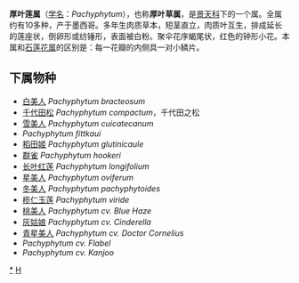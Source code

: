 {{Automatic Taxobox
| taxon = Pachyphytum
| authority =  Link, Klotzsch & Otto
| image = (MHNT) Pachyphytum oviferum - Habitus.jpg
| image_caption = Pachyphytum oviferum
}}

'''厚叶莲属'''（[[学名|学名]]：''Pachyphytum''），也称'''厚叶草属'''，是[[景天科|景天科]]下的一个属。全属约有10多种，产于墨西哥。多年生肉质草本，短茎直立，肉质叶互生，排成延长的莲座状，倒卵形或纺锤形，表面被白粉。聚伞花序蝎尾状，红色的钟形小花。本属和[[石莲花属|石莲花属]]的区别是：每一花瓣的内侧具一对小鳞片。

==下属物种==
* [[白美人|白美人]] ''Pachyphytum bracteosum''
* [[千代田松|千代田松]] ''Pachyphytum compactum''，千代田之松
* [[雪美人|雪美人]] ''Pachyphytum cuicatecanum''
* ''Pachyphytum fittkaui''
* [[稻田姬|稻田姬]] ''Pachyphytum glutinicaule''
* [[群雀|群雀]] ''Pachyphytum hookeri''
* [[长叶红莲|长叶红莲]] ''Pachyphytum longifolium''
* [[星美人|星美人]] ''Pachyphytum oviferum''
* [[冬美人|冬美人]] ''Pachyphytum pachyphytoides''
* [[榄仁玉莲|榄仁玉莲]] ''Pachyphytum viride''
* [[桃美人|桃美人]] ''Pachyphytum cv. Blue Haze''
* [[灰姑娘|灰姑娘]] ''Pachyphytum cv. Cinderella''
* [[青星美人|青星美人]] ''Pachyphytum cv. Doctor Cornelius''
* ''Pachyphytum cv. Flabel''
* ''Pachyphytum cv. Kanjoo''


{{taxonbar}}
[[Category:_厚叶草属|*]]
[[Category:_景天科|H]]